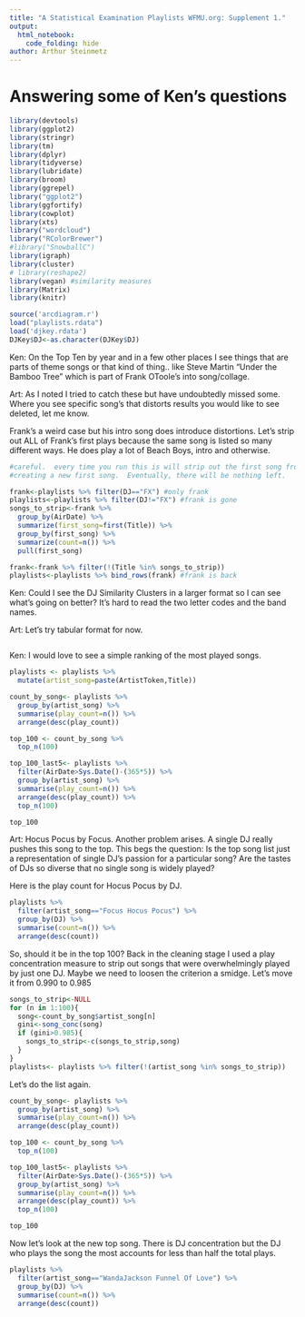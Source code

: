 ```yaml
---
title: "A Statistical Examination Playlists WFMU.org: Supplement 1."
output: 
  html_notebook: 
    code_folding: hide
author: Arthur Steinmetz
---
```

# Answering some of Ken's questions 

```r


library(devtools)
library(ggplot2)
library(stringr)
library(tm)
library(dplyr)
library(tidyverse)
library(lubridate)
library(broom)
library(ggrepel)
library("ggplot2")
library(ggfortify)
library(cowplot)
library(xts)
library("wordcloud")
library("RColorBrewer")
#library("SnowballC")
library(igraph)
library(cluster)
# library(reshape2)
library(vegan) #similarity measures
library(Matrix)
library(knitr)

source('arcdiagram.r')
load("playlists.rdata")
load('djkey.rdata')
DJKey$DJ<-as.character(DJKey$DJ)
```
Ken: On the Top Ten by year and in a few other places I see things that are parts of theme songs or that kind of thing.. like Steve Martin "Under the Bamboo Tree" which is part of Frank OToole's into song/collage. 

Art: As I noted I tried to catch these but have undoubtedly missed some.  Where you see specific song's that distorts results you would like to see deleted, let me know.

Frank's a weird case but his intro song does introduce distortions.  Let's strip out ALL of Frank's first plays because the same song is listed so many different ways. He does play a lot of Beach Boys, intro and otherwise.
```r
#careful.  every time you run this is will strip out the first song from each airdate,
#creating a new first song.  Eventually, there will be nothing left.

frank<-playlists %>% filter(DJ=="FX") #only frank
playlists<-playlists %>% filter(DJ!="FX") #frank is gone
songs_to_strip<-frank %>% 
  group_by(AirDate) %>% 
  summarize(first_song=first(Title)) %>%
  group_by(first_song) %>% 
  summarize(count=n()) %>% 
  pull(first_song)

frank<-frank %>% filter(!(Title %in% songs_to_strip))
playlists<-playlists %>% bind_rows(frank) #frank is back
```
Ken: Could I see the DJ Similarity Clusters in a larger format so I can see what's going on better? It's hard to read the two letter codes and the band names. 

Art: Let's try tabular format for now.
```r

```

Ken: I would love to see a simple ranking of the most played songs. 

```r
playlists <- playlists %>% 
  mutate(artist_song=paste(ArtistToken,Title))

count_by_song<- playlists %>% 
  group_by(artist_song) %>% 
  summarise(play_count=n()) %>% 
  arrange(desc(play_count))

top_100 <- count_by_song %>% 
  top_n(100)

top_100_last5<- playlists %>% 
  filter(AirDate>Sys.Date()-(365*5)) %>% 
  group_by(artist_song) %>% 
  summarise(play_count=n()) %>% 
  arrange(desc(play_count)) %>% 
  top_n(100)

top_100
```

Art: Hocus Pocus by Focus.  Another problem arises. A single DJ really pushes this song to the top. This begs the question: Is the top song list just a representation of single DJ's passion for a particular song?  Are the tastes of DJs so diverse that no single song is widely played?

Here is the play count for Hocus Pocus by DJ.

```r
playlists %>% 
  filter(artist_song=="Focus Hocus Pocus") %>% 
  group_by(DJ) %>% 
  summarise(count=n()) %>% 
  arrange(desc(count))
```
So, should it be in the top 100?  Back in the cleaning stage I used a play concentration measure to strip out songs that were overwhelmingly played by just one DJ.  Maybe we need to loosen the criterion a smidge.  Let's move it from 0.990 to 0.985
```r
songs_to_strip<-NULL
for (n in 1:100){
  song<-count_by_song$artist_song[n]
  gini<-song_conc(song)
  if (gini>0.985){
    songs_to_strip<-c(songs_to_strip,song)
  }
}
playlists<- playlists %>% filter(!(artist_song %in% songs_to_strip))

```
Let's do the list again.
```r
count_by_song<- playlists %>% 
  group_by(artist_song) %>% 
  summarise(play_count=n()) %>% 
  arrange(desc(play_count))

top_100 <- count_by_song %>% 
  top_n(100)

top_100_last5<- playlists %>% 
  filter(AirDate>Sys.Date()-(365*5)) %>% 
  group_by(artist_song) %>% 
  summarise(play_count=n()) %>% 
  arrange(desc(play_count)) %>% 
  top_n(100)

top_100

```
Now let's look at the new top song.  There is DJ concentration but the DJ who plays the song the most accounts for less than half the total plays.

```r
playlists %>% 
  filter(artist_song=="WandaJackson Funnel Of Love") %>% 
  group_by(DJ) %>% 
  summarise(count=n()) %>% 
  arrange(desc(count))
```
